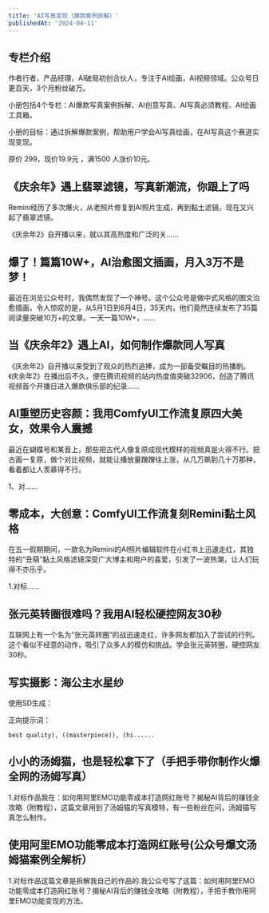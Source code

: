 ```yaml
---
title: 'AI写真变现（爆款案例拆解）'
publishedAt: '2024-04-11'
---
```


## 专栏介绍

作者行者，产品经理，AI破局初创合伙人，专注于AI绘画，AI视频领域。公众号日更百天，3个月粉丝破万。

小册包括4个专栏：AI爆款写真案例拆解、AI创意写真、AI写真必须教程、AI绘画工具箱。

小册的目标：通过拆解爆款案例，帮助用户学会AI写真绘画，在AI写真这个赛道实现变现。

原价 299，现价19.9元 ，满1500 人涨价10元。

## 《庆余年》遇上翡翠滤镜，写真新潮流，你跟上了吗
Remini经历了多次爆火，从老照片修复到AI照片生成，再到黏土滤镜，现在又兴起了翡翠滤镜。

《庆余年2》自开播以来，就以其高热度和广泛的关......

## 爆了！篇篇10W+，AI治愈图文插画，月入3万不是梦！
最近在浏览公众号时，我偶然发现了一个神号。这个公众号是做中式风格的图文治愈插画，令人惊叹的是，从5月1日到6月4日，35天内，他们竟然连续发布了35篇阅读量突破10万+的文章。一天一篇10W+，......

## 当《庆余年2》遇上AI，如何制作爆款同人写真
《庆余年2》自开播以来受到了观众的热烈追捧，成为一部备受瞩目的热播剧。《庆余年2》在播出后不久，便在腾讯视频的站内热度值突破32906，创造了腾讯视频首个开播日进入爆款俱乐部的纪录......

## AI重塑历史容颜：我用ComfyUI工作流复原四大美女，效果令人震撼
最近在蝴蝶号和某音上，那些把古代人像复原成现代模样的视频真是火得不行。把古画一复原，做个对比视频，就能让播放量蹭蹭往上涨，从几万飙到几十万那种，看着都让人羡慕得不行。

1、对......

## 零成本，大创意：ComfyUI工作流复刻Remini黏土风格
在五一假期期间，一款名为Remini的AI照片编辑软件在小红书上迅速走红，其独特的“丑萌”黏土风格滤镜深受广大博主和用户的喜爱，引发了一波热潮，让人们玩得不亦乐乎。

1.对标......

## 张元英转圈很难吗？我用AI轻松硬控网友30秒
互联网上有一个名为“张元英转圈”的战迅速走红，许多网友都加入了尝试的行列。这个看似不经意的动作，吸引了众多人的模仿和挑战。学会张元英转圈，硬控网友30秒。

## 写实摄影：海公主水星纱
使用SD生成：

正向提示词：
```
best quality), ((masterpiece)), (hi......
```
## 小小的汤姆猫，也是轻松拿下了（手把手带你制作火爆全网的汤姆写真）
1.对标作品我在：如何用阿里EMO功能零成本打造网红账号？揭秘AI背后的赚钱全攻略（附教程），这篇文章用到了汤姆猫的写真模特，有一些粉丝在问，汤姆猫写真怎么制作。

## 使用阿里EMO功能零成本打造网红账号(公众号爆文汤姆猫案例全解析）
1.对标作品这篇文章是拆解我自己的作品的.我公众号写了这篇：如何用阿里EMO功能零成本打造网红账号？揭秘AI背后的赚钱全攻略（附教程），手把手教你用阿里EMO功能变现的方法。

